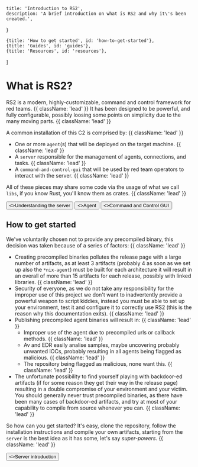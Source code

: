 
    title: 'Introduction to RS2',
    description: 'A brief introduction on what is RS2 and why it\'s been created.',
}

    {title: 'How to get started', id: 'how-to-get-started'},
    {title: 'Guides', id: 'guides'},
    {title: 'Resources', id: 'resources'},
]

<HeroPattern/>

# What is RS2?

RS2 is a modern, highly-customizable, command and control framework for red teams. {{ className: 'lead' }}
It has been designed to be powerful, and fully configurable, possibly loosing some points on simplicity due to the
many moving parts. {{ className: 'lead' }}

A common installation of this C2 is comprised by: {{ className: 'lead' }}
- One or more `agent`(s) that will be deployed on the target machine. {{ className: 'lead' }}
- A `server` responsible for the management of agents, connections, and tasks. {{ className: 'lead' }}
- A `command-and-control-gui` that will be used by red team operators to interact with the server. {{ className: 'lead' }}

All of these pieces may share some code via the usage of what we call `libs`, if you know Rust, you'll know them as
crates. {{ className: 'lead' }}

<div className="not-prose mb-16 mt-6 flex gap-3">
    <Button href="/understanding-the-server" arrow="right">
        <>Understanding the server</>
    </Button>
    <Button href="/agent" variant="outline">
        <>Agent</>
    </Button>
    <Button href="/c2-gui" variant="outline">
        <>Command and Control GUI</>
    </Button>
</div>

## How to get started

We've voluntarily chosen not to provide any precompiled binary, this decision was taken because of a series of factors: {{ className: 'lead' }}
- Creating precompiled binaries pollutes the release page with a large number of artifacts, as at least 3 artifacts
(probably 4 as soon as we set up also the `*nix-agent`) must be built for each architecture it will result in an
overall of more than 15 artifacts for each release, possibly with linked libraries. {{ className: 'lead' }}
- Security of everyone, as we do not take any responsibility for the improper use of this project we don't want to
inadvertently provide a powerful weapon to script kiddies, instead you must be able to set up your environment,
test it and configure it to correctly use RS2 (this is the reason why this documentation exits). {{ className: 'lead' }}
- Publishing precompiled agent binaries will result in: {{ className: 'lead' }}
  - Improper use of the agent due to precompiled urls or callback methods. {{ className: 'lead' }}
  - Av and EDR easily analise samples, maybe uncovering probably unwanted IOCs, probably resulting in all agents being
flagged as malicious. {{ className: 'lead' }}
  - The repository being flagged as malicious, none want this. {{ className: 'lead' }}
- The unfortunate possibility to find yourself playing with backdoor-ed artifacts
(if for some reason they get their way in the release page) resulting in a double compromise of your environment and
your victim. You should generally never trust precompiled binaries, as there have been many cases of backdoor-ed
artifacts, and try at most of your capability to compile from source whenever you can. {{ className: 'lead' }}

So how can you get started? It's easy, clone the repository, follow the installation instructions and compile your
own artifacts, starting from the `server` is the best idea as it has some, let's say _super-powers_. {{ className: 'lead' }}

<div className="not-prose">
    <Button href="/server" variant="text" arrow="right">
        <>Server introduction</>
    </Button>
</div>

<Guides/>

<Resources/>
